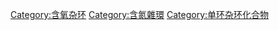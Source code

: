 {{Commonscat|Oxazolidines}}

[[Category:含氧杂环|Category:含氧杂环]]
[[Category:含氮雜環|Category:含氮雜環]]
[[Category:单环杂环化合物|Category:单环杂环化合物]]